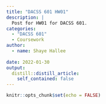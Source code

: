 ---
title: "DACSS 601 HW01"
description: |
  Post for HW01 for DACSS 601.
categories:
  - "DACSS 601"
  - Coursework
author:
  - name: Shaye Hallee
    
date: 2022-01-30
output:
  distill::distill_article:
    self_contained: false
---


```{r setup, include=FALSE}
knitr::opts_chunk$set(echo = FALSE)
```

